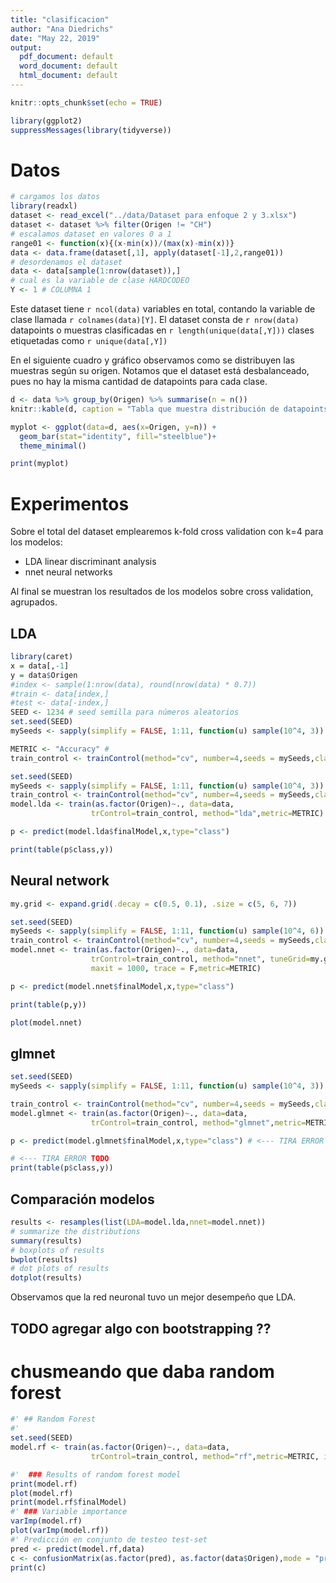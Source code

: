 ```yaml
---
title: "clasificacion"
author: "Ana Diedrichs"
date: "May 22, 2019"
output:
  pdf_document: default
  word_document: default
  html_document: default
---
```


```r
knitr::opts_chunk$set(echo = TRUE)

```
```r
library(ggplot2)
suppressMessages(library(tidyverse))
```

# Datos


```r
# cargamos los datos 
library(readxl)
dataset <- read_excel("../data/Dataset para enfoque 2 y 3.xlsx")
dataset <- dataset %>% filter(Origen != "CH")
# escalamos dataset en valores 0 a 1
range01 <- function(x){(x-min(x))/(max(x)-min(x))}
data <- data.frame(dataset[,1], apply(dataset[-1],2,range01))
# desordenamos el dataset
data <- data[sample(1:nrow(dataset)),]
# cual es la variable de clase HARDCODEO
Y <- 1 # COLUMNA 1 
```

Este dataset tiene `r ncol(data)` variables en total, contando la variable de clase llamada `r colnames(data)[Y]`. El dataset consta de `r nrow(data)` datapoints o muestras clasificadas en `r length(unique(data[,Y]))` clases etiquetadas como `r unique(data[,Y])`

En el siguiente cuadro y gráfico observamos como se distribuyen las muestras según su origen. 
Notamos que el dataset está desbalanceado, pues no hay la misma cantidad de datapoints para cada clase.

```r

d <- data %>% group_by(Origen) %>% summarise(n = n())
knitr::kable(d, caption = "Tabla que muestra distribución de datapoints por clase")
```
```r

myplot <- ggplot(data=d, aes(x=Origen, y=n)) +
  geom_bar(stat="identity", fill="steelblue")+
  theme_minimal()

print(myplot)
```
# Experimentos

Sobre el total del dataset emplearemos k-fold cross validation con k=4 para los modelos:

* LDA linear discriminant analysis
* nnet neural networks

Al final se muestran los resultados de los modelos sobre cross validation, agrupados.


## LDA 

```r
library(caret)
x = data[,-1]
y = data$Origen
#index <- sample(1:nrow(data), round(nrow(data) * 0.7))
#train <- data[index,]
#test <- data[-index,]
SEED <- 1234 # seed semilla para números aleatorios
set.seed(SEED)
mySeeds <- sapply(simplify = FALSE, 1:11, function(u) sample(10^4, 3))

METRIC <- "Accuracy" #
train_control <- trainControl(method="cv", number=4,seeds = mySeeds,classProbs=TRUE)

set.seed(SEED)
mySeeds <- sapply(simplify = FALSE, 1:11, function(u) sample(10^4, 3))
train_control <- trainControl(method="cv", number=4,seeds = mySeeds,classProbs=TRUE)
model.lda <- train(as.factor(Origen)~., data=data, 
                  trControl=train_control, method="lda",metric=METRIC)

p <- predict(model.lda$finalModel,x,type="class")

```

```r
print(table(p$class,y))
```

## Neural network
```r

my.grid <- expand.grid(.decay = c(0.5, 0.1), .size = c(5, 6, 7))

set.seed(SEED)
mySeeds <- sapply(simplify = FALSE, 1:11, function(u) sample(10^4, 6))
train_control <- trainControl(method="cv", number=4,seeds = mySeeds,classProbs=TRUE)
model.nnet <- train(as.factor(Origen)~., data=data, 
                  trControl=train_control, method="nnet", tuneGrid=my.grid,
                  maxit = 1000, trace = F,metric=METRIC)

p <- predict(model.nnet$finalModel,x,type="class")

print(table(p,y))

```
```r

plot(model.nnet)
```

## glmnet

```r

set.seed(SEED)
mySeeds <- sapply(simplify = FALSE, 1:11, function(u) sample(10^4, 3))

train_control <- trainControl(method="cv", number=4,seeds = mySeeds,classProbs=TRUE)
model.glmnet <- train(as.factor(Origen)~., data=data, 
                  trControl=train_control, method="glmnet",metric=METRIC)

p <- predict(model.glmnet$finalModel,x,type="class") # <--- TIRA ERROR TODO 

```

```r
# <--- TIRA ERROR TODO 
print(table(p$class,y))
```

## Comparación modelos
```r

results <- resamples(list(LDA=model.lda,nnet=model.nnet))
# summarize the distributions
summary(results)
# boxplots of results
bwplot(results)
# dot plots of results
dotplot(results)

```
Observamos que  la red neuronal tuvo un mejor desempeño que LDA.

## **TODO agregar algo con bootstrapping ??**

# chusmeando que daba random forest

```r
#' ## Random Forest
#' 
set.seed(SEED)
model.rf <- train(as.factor(Origen)~., data=data, 
                  trControl=train_control, method="rf",metric=METRIC, importance=T)

#'  ### Results of random forest model
print(model.rf)
plot(model.rf)
print(model.rf$finalModel)
#' ### Variable importance
varImp(model.rf)
plot(varImp(model.rf))
#' Predicción en conjunto de testeo test-set
pred <- predict(model.rf,data)
c <- confusionMatrix(as.factor(pred), as.factor(data$Origen),mode = "prec_recall")
print(c)
```

